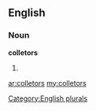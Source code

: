 ==English==

===Noun===
'''colletors'''

# {{plural of|[[colletor]]}}

[[Category:English plurals]]

[[ar:colletors]]
[[my:colletors]]